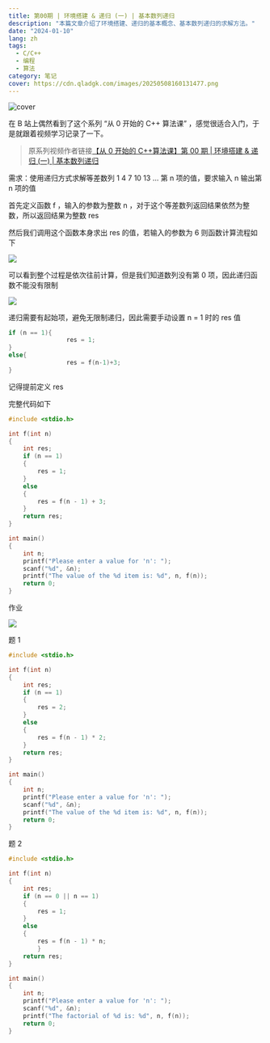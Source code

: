 ```yaml
---
title: 第00期 | 环境搭建 & 递归 (一) | 基本数列递归
description: "本篇文章介绍了环境搭建、递归的基本概念、基本数列递归的求解方法。"
date: "2024-01-10"
lang: zh
tags:
  - C/C++
  - 编程
  - 算法
category: 笔记
cover: https://cdn.qladgk.com/images/20250508160131477.png
---
```



<Image
  src="https://cdn.qladgk.com/images/20250508160131477.png"
  alt="cover"
  width={999}
  height={527}
  isArticleImage={true}
/>

在 B 站上偶然看到了这个系列 “从 0 开始的 C++ 算法课” ，感觉很适合入门，于是就跟着视频学习记录了一下。

> 原系列视频作者链接[【从 0 开始的 C++算法课】第 00 期 | 环境搭建 & 递归 (一) | 基本数列递归](https://www.bilibili.com/video/BV1Bu4y1Y7ow/)

需求：使用递归方式求解等差数列 1 4 7 10 13 … 第 n 项的值，要求输入 n 输出第 n 项的值

首先定义函数 f ，输入的参数为整数 n ，对于这个等差数列返回结果依然为整数，所以返回结果为整数 res

然后我们调用这个函数本身求出 res 的值，若输入的参数为 6 则函数计算流程如下

![](https://s2.loli.net/2024/01/10/NiPxZW4KYCjRTLc.png)

可以看到整个过程是依次往前计算，但是我们知道数列没有第 0 项，因此递归函数不能没有限制

![](https://s2.loli.net/2024/01/10/frJspkON4FL3YtE.png)

递归需要有起始项，避免无限制递归，因此需要手动设置 n = 1 时的 res 值

```C
if (n == 1){
                res = 1;
}
else{
                res = f(n-1)+3;
}
```

记得提前定义 res

完整代码如下

```C
#include <stdio.h>

int f(int n)
{
    int res;
    if (n == 1)
    {
        res = 1;
    }
    else
    {
        res = f(n - 1) + 3;
    }
    return res;
}

int main()
{
    int n;
    printf("Please enter a value for 'n': ");
    scanf("%d", &n);
    printf("The value of the %d item is: %d", n, f(n));
    return 0;
}
```

作业

![](https://s2.loli.net/2024/01/10/xtQNJPzs7ywIChF.png)

题 1

```C
#include <stdio.h>

int f(int n)
{
    int res;
    if (n == 1)
    {
        res = 2;
    }
    else
    {
        res = f(n - 1) * 2;
    }
    return res;
}

int main()
{
    int n;
    printf("Please enter a value for 'n': ");
    scanf("%d", &n);
    printf("The value of the %d item is: %d", n, f(n));
    return 0;
}
```

题 2

```c
#include <stdio.h>

int f(int n)
{
    int res;
    if (n == 0 || n == 1)
    {
        res = 1;
    }
    else
    {
        res = f(n - 1) * n;
        }
    return res;
}

int main()
{
    int n;
    printf("Please enter a value for 'n': ");
    scanf("%d", &n);
    printf("The factorial of %d is: %d", n, f(n));
    return 0;
}
```
